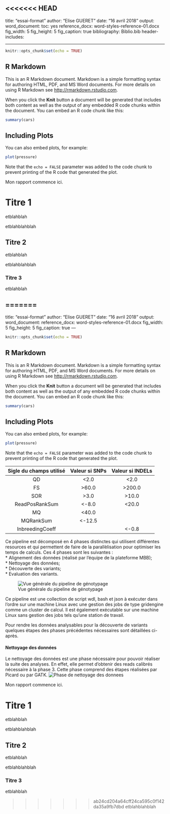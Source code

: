<<<<<<< HEAD
---
title: "essai-format"
author: "Elise GUERET"
date: "16 avril 2018"
output: 
  word_document:
    toc: yes
    reference_docx: word-styles-reference-01.docx
    fig_width: 5
    fig_height: 5
    fig_caption: true
bibliography: Biblio.bib
header-includes: \usepackage[french]{babel}
---

```{r setup, include=FALSE}
knitr::opts_chunk$set(echo = TRUE)
```

## R Markdown

This is an R Markdown document. Markdown is a simple formatting syntax for authoring HTML, PDF, and MS Word documents. For more details on using R Markdown see <http://rmarkdown.rstudio.com>.

When you click the **Knit** button a document will be generated that includes both content as well as the output of any embedded R code chunks within the document. You can embed an R code chunk like this:

```{r cars}
summary(cars)
```

## Including Plots

You can also embed plots, for example:

```{r pressure, echo=FALSE}
plot(pressure)
```

Note that the `echo = FALSE` parameter was added to the code chunk to prevent printing of the R code that generated the plot.


Mon rapport commence ici.

# Titre 1 

etblahblah

etblahblahblah

## Titre 2

etblahblah

etblahblahblah

### Titre 3

etblahblah

=======
---
title: "essai-format"
author: "Elise GUERET"
date: "16 avril 2018"
output: 
  word_document:
    reference_docx: word-styles-reference-01.docx
    fig_width: 5
    fig_height: 5
    fig_caption: true
---

```r
knitr::opts_chunk$set(echo = TRUE)
```

## R Markdown

This is an R Markdown document. Markdown is a simple formatting syntax for authoring HTML, PDF, and MS Word documents. For more details on using R Markdown see <http://rmarkdown.rstudio.com>.

When you click the **Knit** button a document will be generated that includes both content as well as the output of any embedded R code chunks within the document. You can embed an R code chunk like this:

```r
summary(cars)
```

## Including Plots

You can also embed plots, for example:

```r
plot(pressure)
```

Note that the `echo = FALSE` parameter was added to the code chunk to prevent printing of the R code that generated the plot.


| Sigle du champs utilisé | Valeur si SNPs | Valeur si INDELs |
| :---------------------: | :------------: | :--------------: |
| QD | <2.0 | <2.0 |
| FS | >60.0 | >200.0 |
| SOR | >3.0 | >10.0 |
| ReadPosRankSum | <-8.0 | <20.0 |
| MQ | <40.0 |   |
| MQRankSum | <-12.5 |   |
| InbreedingCoeff |   | <-0.8 |


Ce pipeline est décomposé en 4 phases distinctes qui utilisent différentes resources et qui permettent de faire de la parallèlisation pour optimiser les temps de calculs. Ces 4 phases sont les suivantes :    
* Alignement des données (réalisé par l'équipe de la plateforme MBB);   
* Nettoyage des données;    
* Découverte des variants;   
* Evaluation des variants.    

![Vue générale du pipeline de génotypage](vue générale phases.PNG)

Ce pipeline est une collection de script wdl, bash et json à exécuter dans l'ordre sur une machine Linux avec une gestion des jobs de type gridengine comme un cluster de calcul. Il est également exécutable sur une machine Linux sans gestion des jobs tels qu'une station de travail.

Pour rendre les données analysables pour la découverte de variants quelques étapes des phases précédentes nécessaires sont détaillées ci-après. 

#### Nettoyage des données

Le nettoyage des données est une phase nécessaire pour pouvoir réaliser la suite des analyses. En effet, elle permet d'obtenir des reads calibrés nécessaire à la phase 3. Cette phase comprend des étapes réalisées par Picard ou par GATK. 
![Phase de nettoyage des donnees](NettoyageDonnees.PNG)   

Mon rapport commence ici.

# Titre 1 

etblahblah

etblahblahblah

## Titre 2

etblahblah

etblahblahblah

### Titre 3

etblahblah

>>>>>>> ab24cd204a64cff24ca595c0f142da35a9fb7dbd
etblahblahblah
